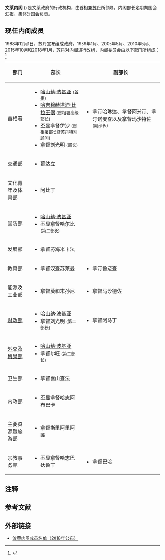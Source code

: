 {{文莱政治}}
'''文莱内阁''' ({{Lang-ms|'''Majlis Mesyuarat Menteri-Menteri Kabinet'''}}) 是文莱政府的行政机构，由首相兼[[文莱苏丹|苏丹]]所领导，内阁部长定期向国会汇报，集体对国会负责。

==现任内阁成员==
1988年12月1日，苏丹宣布组成政府。1989年1月、2005年5月、2010年5月、2015年10月和2018年1月，苏丹对内阁进行改组，内阁委员会由以下部门所组成：<ref>{{Cite web|url=http://www.pelitabrunei.gov.bn/Lists/Berita%202018/NewDisplayForm.aspx?ID=12530|title=Berkenan umum pelantikan kabinet baharu|date=30 January 2018|website=Pelita Brunei|publisher=Department of Information, Brunei|language=ms|access-date=31 January 2018|archive-date=2018-02-04|archive-url=https://web.archive.org/web/20180204172607/http://jpm.gov.bn/Lists/News/DispForm.aspx?ID=988|dead-url=no}}</ref>

{| class="wikitable"
|+
!部门
!部长
!副部长
|-
|首相署
|
* [[哈山纳·波基亚|哈山纳·波基亚]] <small>([[汶莱首相|首相]])</small>
* [[穆赫塔迪·比拉|哈吉穆赫塔迪·比拉王儲]] <small>(首相署高级部长)</small>
* 丕显拿督伊沙 <small>(首相署部长暨苏丹特别顾问)</small>
* 拿督刘光明 <small>(部长)</small>
|

* 拿汀哈琳达、拿督阿米汀、拿汀诺麦查以及拿督玛沙特佐 <small>(副部长)</small>
|-
|交通部
|
* 慕达立
|
|-
|文化青年及体育部
|
* 阿比丁
|
|-
|国防部
|
* [[哈山纳·波基亚|哈山纳·波基亚]]
* 丕显拿督哈尔比 <small>(第二部长)</small>
|
|-
|发展部
|
* 拿督苏海米卡法
|
|-
|教育部
|
* 拿督汉查苏莱曼
|
* 拿汀鲁迈查
|-
|能源及工业部
|
* 拿督莫和末孙尼
|
* 拿督马沙德佐
|-
|[[汶萊财政部|财政部]]
|
* [[哈山纳·波基亚|哈山纳·波基亚]]
* 拿督刘光明 <small>(第二部长)</small>
|
* 拿督阿马丁
|-
|[[汶萊外交及贸易部|外交及贸易部]]
|
* [[哈山纳·波基亚|哈山纳·波基亚]]
* 拿督尔旺 <small>(第二部长)</small>
|
|-
|卫生部
|
* 拿督喜山查法
|
|-
|内政部
|
* 丕显拿督哈志阿布巴卡
|
|-
|主要资源暨旅游部
|
* 拿督斯里阿里阿蓬
|
|-
|宗教事务部
|
* 丕显拿督哈志巴达鲁丁
|
* 拿督巴哈
|}

==注释==
{{notefoot}}

==参考文献==
{{reflist|25em}}

==外部链接==
{{Portal box|汶萊|政治}}
*[http://news.seehua.com/?p=338206 汶萊内阁成员名单（2018年公布）] {{Wayback|url=http://news.seehua.com/?p=338206 |date=20190309120319 }}